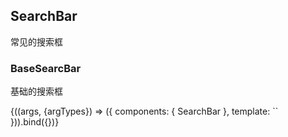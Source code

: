 


<Meta title='component/SearchBar' />


## SearchBar

常见的搜索框


### BaseSearcBar

基础的搜索框


<Preview>
    <Story
      name='base-search-bar'
    >{((args, {argTypes}) => ({
        components: {
          SearchBar
        },
        template: `<search-bar></search-bar>`
      })).bind({})}</Story>
</Preview>